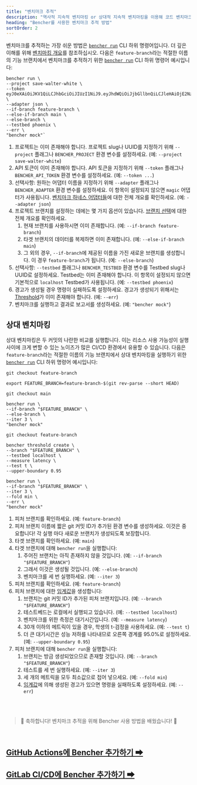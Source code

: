```yaml
---
title: "벤치마크 추적"
description: "역사적 지속적 벤치마킹 or 상대적 지속적 벤치마킹을 이용해 코드 벤치마크 성능 회귀를 감지하세요"
heading: "Bencher를 사용한 벤치마크 추적 방법"
sortOrder: 2
---
```


벤치마크를 추적하는 가장 쉬운 방법은 <code><a href="/ko/docs/explanation/bencher-run/">bencher run</a></code> CLI 하위 명령어입니다.
더 깊은 이해를 위해 [벤치마킹 개요](/ko/docs/explanation/benchmarking/)를 참조하십시오.
다음은 `feature-branch`라는 적절한 이름의 기능 브랜치에서 벤치마크를 추적하기 위한 <code><a href="/ko/docs/explanation/bencher-run/">bencher run</a></code> CLI 하위 명령어 예시입니다:

```
bencher run \
--project save-walter-white \
--token eyJ0eXAiOiJKV1QiLCJhbGciOiJIUzI1NiJ9.eyJhdWQiOiJjbGllbnQiLCJleHAiOjE2NzQwNjA3NTAsImlhdCI6MTY3MTQ2ODc1MCwiaXNzIjoiYmVuY2hlci5kZXYiLCJzdWIiOiJzYXVsQGJldHRlcmNhbGxzYXVsLmNvbSIsIm9yZyI6bnVsbH0.CABcvWlPobAHs7wsdR6wX5p0R2jaCd7RmpsnMp5pwEc \
--adapter json \
--if-branch feature-branch \
--else-if-branch main \
--else-branch \
--testbed phoenix \
--err \
"bencher mock"`
```

1. 프로젝트는 이미 존재해야 합니다. 프로젝트 slug나 UUID를 지정하기 위해 `--project` 플래그나 `BENCHER_PROJECT` 환경 변수를 설정하세요. (예: `--project save-walter-white`)
1. API 토큰이 이미 존재해야 합니다. API 토큰을 지정하기 위해 `--token` 플래그나 `BENCHER_API_TOKEN` 환경 변수를 설정하세요. (예: `--token ...`)
1. 선택사항: 원하는 어댑터 이름을 지정하기 위해 `--adapter` 플래그나 `BENCHER_ADAPTER` 환경 변수를 설정하세요. 이 항목이 설정되지 않으면 `magic` 어댑터가 사용됩니다. [벤치마크 하네스 어댑터들](/ko/docs/explanation/adapters/)에 대한 전체 개요를 확인하세요. (예: `--adapter json`)
1. 프로젝트 브랜치를 설정하는 데에는 몇 가지 옵션이 있습니다. [브랜치 선택](/ko/docs/explanation/branch-selection/)에 대한 전체 개요를 확인하세요.
    1. 현재 브랜치를 사용하시면 이미 존재합니다. (예: `--if-branch feature-branch`)
    1. 타겟 브랜치의 데이터를 복제하면 이미 존재합니다. (예: `--else-if-branch main`)
    1. 그 외의 경우, `--if-branch`에 제공된 이름을 가진 새로운 브랜치를 생성합니다. 이 경우 `feature-branch`가 됩니다. (예: `--else-branch`)
1. 선택사항: `--testbed` 플래그나 `BENCHER_TESTBED` 환경 변수를 Testbed slug나 UUID로 설정하세요. Testbed는 이미 존재해야 합니다. 이 항목이 설정되지 않으면 기본적으로 `localhost` Testbed가 사용됩니다. (예: `--testbed phoenix`)
1. 경고가 생성될 경우 명령이 실패하도록 설정하세요. 경고가 생성되기 위해서는 [Threshold](/ko/docs/explanation/thresholds/)가 이미 존재해야 합니다. (예: `--err`)
1. 벤치마크를 실행하고 결과로 보고서를 생성하세요. (예: `"bencher mock"`)

## 상대 벤치마킹

상대 벤치마킹은 두 커밋의 나란한 비교를 실행합니다.
이는 리소스 사용 가능성이 실행 사이에 크게 변할 수 있는 노이즈가 많은 CI/CD 환경에서 유용할 수 있습니다.
다음은 `feature-branch`라는 적절한 이름의 기능 브랜치에서 상대 벤치마킹을 실행하기 위한 <code><a href="/ko/docs/explanation/bencher-run/">bencher run</a></code> CLI 하위 명령어 예시입니다:

```
git checkout feature-branch

export FEATURE_BRANCH=feature-branch-$(git rev-parse --short HEAD)

git checkout main

bencher run \
--if-branch "$FEATURE_BRANCH" \
--else-branch \
--iter 3 \
"bencher mock"

git checkout feature-branch

bencher threshold create \
--branch "$FEATURE_BRANCH" \
--testbed localhost \
--measure latency \
--test t \
--upper-boundary 0.95

bencher run \
--if-branch "$FEATURE_BRANCH" \
--iter 3 \
--fold min \
--err \
"bencher mock"
```

1. 피처 브랜치를 확인하세요. (예: `feature-branch`)
1. 피처 브랜치 이름에 짧은 git 커밋 ID가 추가된 환경 변수를 생성하세요. 이것은 중요합니다! 각 실행 마다 새로운 브랜치가 생성되도록 보장합니다.
1. 타겟 브랜치를 확인하세요. (예: `main`)
1. 타겟 브랜치에 대해 `bencher run`을 실행합니다:
    1. 주어진 브랜치는 아직 존재하지 않을 것입니다. (예: `--if-branch "$FEATURE_BRANCH"`)
    1. 그래서 이것은 생성될 것입니다. (예: `--else-branch`)
    1. 벤치마크를 세 번 실행하세요. (예: `--iter 3`)
1. 피처 브랜치를 확인하세요. (예: `feature-branch`)
1. 피처 브랜치에 대한 [임계값](/docs/ko/explanation/thresholds/)을 생성합니다:
    1. 브랜치는 git 커밋 ID가 추가된 피처 브랜치입니다. (예: `--branch "$FEATURE_BRANCH"`)
    1. 테스트베드는 로컬에서 실행되고 있습니다. (예: `--testbed localhost`)
    1. 벤치마크를 위한 측정은 대기시간입니다. (예: `--measure latency`)
    1. 30개 이하의 메트릭이 있을 경우, 학생의 t-검정을 사용하세요. (예: `--test t`)
    1. 더 큰 대기시간은 성능 저하를 나타내므로 오른쪽 경계를 95.0%로 설정하세요. (예: `--upper-boundary 0.95`)
1. 피처 브랜치에 대해 `bencher run`을 실행합니다:
    1. 브랜치는 방금 생성되었으므로 존재할 것입니다. (예: `--branch "$FEATURE_BRANCH"`)
    1. 테스트를 세 번 실행하세요. (예: `--iter 3`)
    1. 세 개의 메트릭을 모두 최소값으로 접어 넣으세요. (예: `--fold min`)
    1. [임계값](/docs/ko/explanation/thresholds/)에 의해 생성된 경고가 있으면 명령을 실패하도록 설정하세요. (예: `--err`)

<br/>
<br/>

> 🐰 축하합니다! 벤치마크 추적을 위해 Bencher 사용 방법을 배웠습니다! 🎉

<br/>

<h2><a href="/ko/docs/how-to/github-actions/">GitHub Actions에 Bencher 추가하기 ➡</a></h2>
<h2><a href="/ko/docs/how-to/gitlab-ci-cd/">GitLab CI/CD에 Bencher 추가하기 ➡</a></h2>